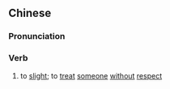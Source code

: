 {{also|轻慢}}
==Chinese==
{{zh-forms|s=轻慢}}

===Pronunciation===
{{zh-pron
|m=qīngmàn
|c=hing1 maan6
|mn=qz,zz:khin-bān/xm:kheng-bān
|cat=v
}}

===Verb===
{{zh-verb}}

# to [[slight]]; to [[treat]] [[someone]] [[without]] [[respect]]